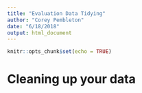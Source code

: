 ```yaml
---
title: "Evaluation Data Tidying"
author: "Corey Pembleton"
date: "6/18/2018"
output: html_document
---
```


```r
knitr::opts_chunk$set(echo = TRUE)
```

# Cleaning up your data



